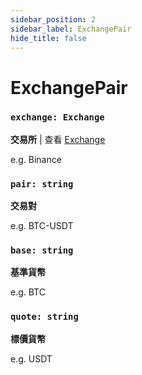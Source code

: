 ```yaml
---
sidebar_position: 2
sidebar_label: ExchangePair
hide_title: false
---
```



# ExchangePair

### `exchange: Exchange`

**交易所** | 查看 [Exchange](/docs/developer/api/python/ca-objects/exchange)

e.g. Binance

### `pair: string`

**交易對**

e.g. BTC-USDT

### `base: string`

**基準貨幣**

e.g. BTC

### `quote: string`

**標價貨幣**

e.g. USDT
